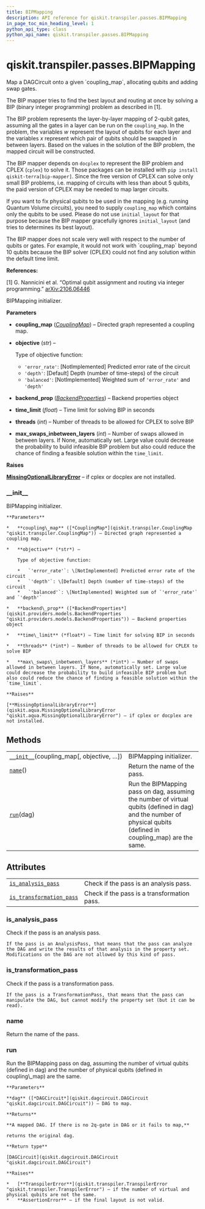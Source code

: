 ```yaml
---
title: BIPMapping
description: API reference for qiskit.transpiler.passes.BIPMapping
in_page_toc_min_heading_level: 1
python_api_type: class
python_api_name: qiskit.transpiler.passes.BIPMapping
---
```


# qiskit.transpiler.passes.BIPMapping

<Class id="qiskit.transpiler.passes.BIPMapping" isDedicatedPage={true} github="https://github.com/qiskit/qiskit/tree/stable/0.18/qiskit/transpiler/passes/routing/bip_mapping.py" signature="BIPMapping(*args, **kwargs)" modifiers="class">
  Map a DAGCircuit onto a given `coupling_map`, allocating qubits and adding swap gates.

  The BIP mapper tries to find the best layout and routing at once by solving a BIP (binary integer programming) problem as described in \[1].

  The BIP problem represents the layer-by-layer mapping of 2-qubit gates, assuming all the gates in a layer can be run on the `coupling_map`. In the problem, the variables $w$ represent the layout of qubits for each layer and the variables $x$ represent which pair of qubits should be swapped in between layers. Based on the values in the solution of the BIP problem, the mapped circuit will be constructed.

  The BIP mapper depends on `docplex` to represent the BIP problem and CPLEX (`cplex`) to solve it. Those packages can be installed with `pip install qiskit-terra[bip-mapper]`. Since the free version of CPLEX can solve only small BIP problems, i.e. mapping of circuits with less than about 5 qubits, the paid version of CPLEX may be needed to map larger circuits.

  If you want to fix physical qubits to be used in the mapping (e.g. running Quantum Volume circuits), you need to supply `coupling_map` which contains only the qubits to be used. Please do not use `initial_layout` for that purpose because the BIP mapper gracefully ignores `initial_layout` (and tries to determines its best layout).

  <Admonition title="Warning" type="caution">
    The BIP mapper does not scale very well with respect to the number of qubits or gates. For example, it would not work with `coupling_map` beyond 10 qubits because the BIP solver (CPLEX) could not find any solution within the default time limit.
  </Admonition>

  **References:**

  \[1] G. Nannicini et al. “Optimal qubit assignment and routing via integer programming.” [arXiv:2106.06446](https://arxiv.org/abs/2106.06446)

  BIPMapping initializer.

  **Parameters**

  *   **coupling\_map** ([*CouplingMap*](qiskit.transpiler.CouplingMap "qiskit.transpiler.CouplingMap")) – Directed graph represented a coupling map.

  *   **objective** (*str*) –

      Type of objective function:

      *   `'error_rate'`: \[NotImplemented] Predicted error rate of the circuit
      *   `'depth'`: \[Default] Depth (number of time-steps) of the circuit
      *   `'balanced'`: \[NotImplemented] Weighted sum of `'error_rate'` and `'depth'`

  *   **backend\_prop** ([*BackendProperties*](qiskit.providers.models.BackendProperties "qiskit.providers.models.BackendProperties")) – Backend properties object

  *   **time\_limit** (*float*) – Time limit for solving BIP in seconds

  *   **threads** (*int*) – Number of threads to be allowed for CPLEX to solve BIP

  *   **max\_swaps\_inbetween\_layers** (*int*) – Number of swaps allowed in between layers. If None, automatically set. Large value could decrease the probability to build infeasible BIP problem but also could reduce the chance of finding a feasible solution within the `time_limit`.

  **Raises**

  [**MissingOptionalLibraryError**](qiskit.aqua.MissingOptionalLibraryError "qiskit.aqua.MissingOptionalLibraryError") – if cplex or docplex are not installed.

  ### \_\_init\_\_

  <Function id="qiskit.transpiler.passes.BIPMapping.__init__" signature="__init__(coupling_map, objective='depth', backend_prop=None, time_limit=30, threads=None, max_swaps_inbetween_layers=None)">
    BIPMapping initializer.

    **Parameters**

    *   **coupling\_map** ([*CouplingMap*](qiskit.transpiler.CouplingMap "qiskit.transpiler.CouplingMap")) – Directed graph represented a coupling map.

    *   **objective** (*str*) –

        Type of objective function:

        *   `'error_rate'`: \[NotImplemented] Predicted error rate of the circuit
        *   `'depth'`: \[Default] Depth (number of time-steps) of the circuit
        *   `'balanced'`: \[NotImplemented] Weighted sum of `'error_rate'` and `'depth'`

    *   **backend\_prop** ([*BackendProperties*](qiskit.providers.models.BackendProperties "qiskit.providers.models.BackendProperties")) – Backend properties object

    *   **time\_limit** (*float*) – Time limit for solving BIP in seconds

    *   **threads** (*int*) – Number of threads to be allowed for CPLEX to solve BIP

    *   **max\_swaps\_inbetween\_layers** (*int*) – Number of swaps allowed in between layers. If None, automatically set. Large value could decrease the probability to build infeasible BIP problem but also could reduce the chance of finding a feasible solution within the `time_limit`.

    **Raises**

    [**MissingOptionalLibraryError**](qiskit.aqua.MissingOptionalLibraryError "qiskit.aqua.MissingOptionalLibraryError") – if cplex or docplex are not installed.
  </Function>

  ## Methods

  |                                                                                                                                            |                                                                                                                                                                   |
  | ------------------------------------------------------------------------------------------------------------------------------------------ | ----------------------------------------------------------------------------------------------------------------------------------------------------------------- |
  | [`__init__`](#qiskit.transpiler.passes.BIPMapping.__init__ "qiskit.transpiler.passes.BIPMapping.__init__")(coupling\_map\[, objective, …]) | BIPMapping initializer.                                                                                                                                           |
  | [`name`](#qiskit.transpiler.passes.BIPMapping.name "qiskit.transpiler.passes.BIPMapping.name")()                                           | Return the name of the pass.                                                                                                                                      |
  | [`run`](#qiskit.transpiler.passes.BIPMapping.run "qiskit.transpiler.passes.BIPMapping.run")(dag)                                           | Run the BIPMapping pass on dag, assuming the number of virtual qubits (defined in dag) and the number of physical qubits (defined in coupling\_map) are the same. |

  ## Attributes

  |                                                                                                                                                      |                                             |
  | ---------------------------------------------------------------------------------------------------------------------------------------------------- | ------------------------------------------- |
  | [`is_analysis_pass`](#qiskit.transpiler.passes.BIPMapping.is_analysis_pass "qiskit.transpiler.passes.BIPMapping.is_analysis_pass")                   | Check if the pass is an analysis pass.      |
  | [`is_transformation_pass`](#qiskit.transpiler.passes.BIPMapping.is_transformation_pass "qiskit.transpiler.passes.BIPMapping.is_transformation_pass") | Check if the pass is a transformation pass. |

  ### is\_analysis\_pass

  <Function id="qiskit.transpiler.passes.BIPMapping.is_analysis_pass" signature="is_analysis_pass" modifiers="property">
    Check if the pass is an analysis pass.

    If the pass is an AnalysisPass, that means that the pass can analyze the DAG and write the results of that analysis in the property set. Modifications on the DAG are not allowed by this kind of pass.
  </Function>

  ### is\_transformation\_pass

  <Function id="qiskit.transpiler.passes.BIPMapping.is_transformation_pass" signature="is_transformation_pass" modifiers="property">
    Check if the pass is a transformation pass.

    If the pass is a TransformationPass, that means that the pass can manipulate the DAG, but cannot modify the property set (but it can be read).
  </Function>

  ### name

  <Function id="qiskit.transpiler.passes.BIPMapping.name" signature="name()">
    Return the name of the pass.
  </Function>

  ### run

  <Function id="qiskit.transpiler.passes.BIPMapping.run" signature="run(dag)">
    Run the BIPMapping pass on dag, assuming the number of virtual qubits (defined in dag) and the number of physical qubits (defined in coupling\_map) are the same.

    **Parameters**

    **dag** ([*DAGCircuit*](qiskit.dagcircuit.DAGCircuit "qiskit.dagcircuit.DAGCircuit")) – DAG to map.

    **Returns**

    **A mapped DAG. If there is no 2q-gate in DAG or it fails to map,**

    returns the original dag.

    **Return type**

    [DAGCircuit](qiskit.dagcircuit.DAGCircuit "qiskit.dagcircuit.DAGCircuit")

    **Raises**

    *   [**TranspilerError**](qiskit.transpiler.TranspilerError "qiskit.transpiler.TranspilerError") – if the number of virtual and physical qubits are not the same.
    *   **AssertionError** – if the final layout is not valid.
  </Function>
</Class>

